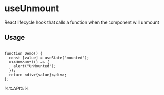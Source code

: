 # useUnmount

React lifecycle hook that calls a function when the component will unmount


## Usage

```tsx live

function Demo() {
  const [value] = useState("mounted");
  useUnmount(() => {
    alert("UnMounted");
  });
  return <div>{value}</div>;
};

```

%%API%%